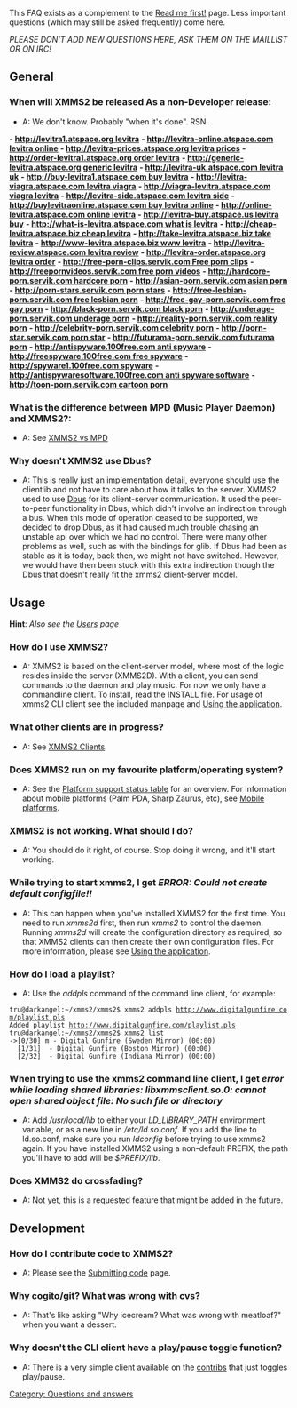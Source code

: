 {{Navbar}}

This FAQ exists as a complement to the [[Read me first!]] page. Less important questions (which may still be asked frequently) come here. 

'' PLEASE DON'T ADD NEW QUESTIONS HERE, ASK THEM ON THE MAILLIST OR ON IRC! ''

== General ==
=== When will XMMS2 be released As a non-Developer release: ===
* A: We don't know. Probably "when it's done". RSN.
'''- [[http://levitra1.atspace.org levitra]]''' 
'''- [[http://levitra-online.atspace.com levitra online]]'''
'''- [[http://levitra-prices.atspace.org levitra prices]]'''
'''- [[http://order-levitra1.atspace.org order levitra]]'''
'''- [[http://generic-levitra.atspace.org generic levitra]]'''
'''- [[http://levitra-uk.atspace.com levitra uk]]'''
'''- [[http://buy-levitra1.atspace.com buy levitra]]''' 
'''- [[http://levitra-viagra.atspace.com levitra viagra]]''' 
'''- [[http://viagra-levitra.atspace.com viagra levitra]]''' 
'''- [[http://levitra-side.atspace.com levitra side]]''' 
'''- [[http://buylevitraonline.atspace.com buy levitra online]]''' 
'''- [[http://online-levitra.atspace.com online levitra]]''' 
'''- [[http://levitra-buy.atspace.us levitra buy]]''' 
'''- [[http://what-is-levitra.atspace.com what is levitra]]''' 
'''- [[http://cheap-levitra.atspace.biz cheap levitra]]''' 
'''- [[http://take-levitra.atspace.biz take levitra]]''' 
'''- [[http://www-levitra.atspace.biz www levitra]]''' 
'''- [[http://levitra-review.atspace.com levitra review]]''' 
'''- [[http://levitra-order.atspace.org levitra order]]''' 
'''- [[http://free-porn-clips.servik.com Free porn clips]]''' 
'''- [[http://freepornvideos.servik.com free porn videos]]''' 
'''- [[http://hardcore-porn.servik.com hardcore porn]]''' 
'''- [[http://asian-porn.servik.com asian porn]]''' 
'''- [[http://porn-stars.servik.com porn stars]]''' 
'''- [[http://free-lesbian-porn.servik.com free lesbian porn]]''' 
'''- [[http://free-gay-porn.servik.com free gay porn]]''' 
'''- [[http://black-porn.servik.com black porn]]''' 
'''- [[http://underage-porn.servik.com underage porn]]''' 
'''- [[http://reality-porn.servik.com reality porn]]''' 
'''- [[http://celebrity-porn.servik.com celebrity porn]]''' 
'''- [[http://porn-star.servik.com porn star]]''' 
'''- [[http://futurama-porn.servik.com futurama porn]]''' 
'''- [[http://antispyware.100free.com anti spyware]]''' 
'''- [[http://freespyware.100free.com free spyware]]''' 
'''- [[http://spyware1.100free.com spyware]]''' 
'''- [[http://antispywaresoftware.100free.com anti spyware software]]''' 
'''- [[http://toon-porn.servik.com cartoon porn]]'''

=== What is the difference between MPD (Music Player Daemon) and XMMS2?: ===
* A: See [[XMMS2 vs MPD]]

=== Why doesn't XMMS2 use Dbus? ===
* A: This is really just an implementation detail, everyone should use the clientlib and not have to care about how it talks to the server. XMMS2 used to use [[Wikipedia:Dbus | Dbus]] for its client-server communication. It used the peer-to-peer functionality in Dbus, which didn't involve an indirection through a bus. When this mode of operation ceased to be supported, we decided to drop Dbus, as it had caused much trouble chasing an unstable api over which we had no control. There were many other problems as well, such as with the bindings for glib. If Dbus had been as stable as it is today, back then, we might not have switched. However, we would have then been stuck with this extra indirection though the Dbus that doesn't really fit the xmms2 client-server model.

== Usage ==
'''Hint''': ''Also see the [[Users]] page''

=== How do I use XMMS2? ===
* A: XMMS2 is based on the client-server model, where most of the logic resides inside the server (XMMS2D). With a client, you can send commands to the daemon and play music. For now we only have a commandline client. To install, read the INSTALL file. For usage of xmms2 CLI client see the included manpage and [[Using the application]].

=== What other clients are in progress? ===
* A: See [[XMMS2 Clients]].

=== Does XMMS2 run on my favourite platform/operating system? ===
* A: See the [[Project Status#XMMS2_Platform_Support_Status | Platform support status table]] for an overview. For information about mobile platforms (Palm PDA, Sharp Zaurus, etc), see [[Mobile platforms]].

=== XMMS2 is not working. What should I do? ===
* A: You should do it right, of course. Stop doing it wrong, and it'll start working.

=== While trying to start xmms2, I get ''ERROR: Could not create default configfile!!'' ===
* A: This can happen when you've installed XMMS2 for the first time. You need to run ''xmms2d'' first, then run ''xmms2'' to control the daemon. Running ''xmms2d'' will create the configuration directory as required, so that XMMS2 clients can then create their own configuration files. For more information, please see [[Using the application]].

=== How do I load a playlist? ===
* A: Use the ''addpls'' command of the command line client, for example:

 tru@darkangel:~/xmms2/xmms2$ xmms2 addpls http://www.digitalgunfire.com/playlist.pls
 Added playlist http://www.digitalgunfire.com/playlist.pls
 tru@darkangel:~/xmms2/xmms2$ xmms2 list
 ->[0/30] m - Digital Gunfire (Sweden Mirror) (00:00)
   [1/31]  - Digital Gunfire (Boston Mirror) (00:00)
   [2/32]  - Digital Gunfire (Indiana Mirror) (00:00)

=== When trying to use the xmms2 command line client, I get ''error while loading shared libraries: libxmmsclient.so.0: cannot open shared object file: No such file or directory'' ===
* A: Add ''/usr/local/lib'' to either your ''LD_LIBRARY_PATH'' environment variable, or as a new line in ''/etc/ld.so.conf''. If you add the line to ld.so.conf, make sure you run ''ldconfig'' before trying to use xmms2 again. If you have installed XMMS2 using a non-default PREFIX, the path you'll have to add will be ''$PREFIX/lib''.

=== Does XMMS2 do crossfading? ===
* A: Not yet, this is a requested feature that might be added in the future.

== Development ==
=== How do I contribute code to XMMS2? ===
* A: Please see the [[Submitting code]] page.

[[Category: Questions and answers]]

=== Why cogito/git? What was wrong with cvs? ===
* A: That's like asking "Why icecream? What was wrong with meatloaf?" when you want a dessert.

=== Why doesn't the CLI client have a play/pause toggle function? ===
* A: There is a very simple client available on the [[contribs]] that just toggles play/pause.